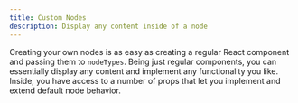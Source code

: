 ```yaml
---
title: Custom Nodes
description: Display any content inside of a node
---
```



Creating your own nodes is as easy as creating a regular React component and passing them to `nodeTypes`. Being just regular components, you can essentially display any content and implement any functionality you like. Inside, you have access to a number of props that let you implement and extend default node behavior.

<RemoteCodeViewer route="examples/nodes/custom-node" framework="react" />
